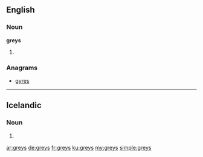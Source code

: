 ==English==

===Noun===
'''greys'''

# {{plural of|grey}}

===Anagrams===
* [[gyres#English|gyres]]

----

==Icelandic==

===Noun===
{{is-noun form}} {{n}}

# {{is-inflection of|grey|indef|gen|s}}

[[ar:greys]]
[[de:greys]]
[[fr:greys]]
[[ku:greys]]
[[my:greys]]
[[simple:greys]]